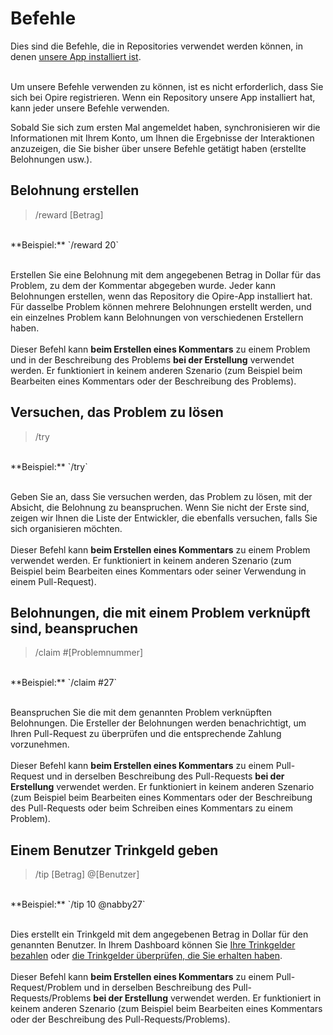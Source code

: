 
# Befehle

Dies sind die Befehle, die in Repositories verwendet werden können, in denen [unsere App installiert ist](/overview/install-app).

<br/>
<InfoPanel>
Um unsere Befehle verwenden zu können, ist es nicht erforderlich, dass Sie sich bei Opire registrieren. Wenn ein Repository unsere App installiert hat, kann jeder unsere Befehle verwenden.

Sobald Sie sich zum ersten Mal angemeldet haben, synchronisieren wir die Informationen mit Ihrem Konto, um Ihnen die Ergebnisse der Interaktionen anzuzeigen, die Sie bisher über unsere Befehle getätigt haben (erstellte Belohnungen usw.).
</InfoPanel>

## Belohnung erstellen

> /reward [Betrag]

<br/>
<DimmedText>**Beispiel:** `/reward 20`</DimmedText>
<br/><br/>

<span>Erstellen Sie eine Belohnung mit dem angegebenen Betrag in Dollar für das Problem, zu dem der Kommentar abgegeben wurde. Jeder kann Belohnungen erstellen, wenn das Repository die Opire-App installiert hat. Für dasselbe Problem können mehrere Belohnungen erstellt werden, und ein einzelnes Problem kann Belohnungen von verschiedenen Erstellern haben.</span>
<br/><br/>
<InfoPanel>Dieser Befehl kann **beim Erstellen eines Kommentars** zu einem Problem und in der Beschreibung des Problems **bei der Erstellung** verwendet werden. Er funktioniert in keinem anderen Szenario (zum Beispiel beim Bearbeiten eines Kommentars oder der Beschreibung des Problems).</InfoPanel>

## Versuchen, das Problem zu lösen

> /try

<br/>
<DimmedText>**Beispiel:** `/try`</DimmedText>
<br/><br/>

<span>Geben Sie an, dass Sie versuchen werden, das Problem zu lösen, mit der Absicht, die Belohnung zu beanspruchen. Wenn Sie nicht der Erste sind, zeigen wir Ihnen die Liste der Entwickler, die ebenfalls versuchen, falls Sie sich organisieren möchten.</span>
<br/><br/>
<InfoPanel>Dieser Befehl kann **beim Erstellen eines Kommentars** zu einem Problem verwendet werden. Er funktioniert in keinem anderen Szenario (zum Beispiel beim Bearbeiten eines Kommentars oder seiner Verwendung in einem Pull-Request).</InfoPanel>

## Belohnungen, die mit einem Problem verknüpft sind, beanspruchen

> /claim #[Problemnummer]

<br/>
<DimmedText>**Beispiel:** `/claim #27`</DimmedText>
<br/><br/>

<span>Beanspruchen Sie die mit dem genannten Problem verknüpften Belohnungen. Die Ersteller der Belohnungen werden benachrichtigt, um Ihren Pull-Request zu überprüfen und die entsprechende Zahlung vorzunehmen.</span>
<br/><br/>
<InfoPanel>Dieser Befehl kann **beim Erstellen eines Kommentars** zu einem Pull-Request und in derselben Beschreibung des Pull-Requests **bei der Erstellung** verwendet werden. Er funktioniert in keinem anderen Szenario (zum Beispiel beim Bearbeiten eines Kommentars oder der Beschreibung des Pull-Requests oder beim Schreiben eines Kommentars zu einem Problem).</InfoPanel>

## Einem Benutzer Trinkgeld geben

> /tip [Betrag] @[Benutzer]

<br/>
<DimmedText>**Beispiel:** `/tip 10 @nabby27`</DimmedText>
<br/><br/>

<span>Dies erstellt ein Trinkgeld mit dem angegebenen Betrag in Dollar für den genannten Benutzer. In Ihrem Dashboard können Sie [Ihre Trinkgelder bezahlen](https://app.opire.dev/dashboard/creator/tips) oder [die Trinkgelder überprüfen, die Sie erhalten haben](https://app.opire.dev/dashboard/programmer/tips).</span>
<br/><br/>
<InfoPanel>Dieser Befehl kann **beim Erstellen eines Kommentars** zu einem Pull-Request/Problem und in derselben Beschreibung des Pull-Requests/Problems **bei der Erstellung** verwendet werden. Er funktioniert in keinem anderen Szenario (zum Beispiel beim Bearbeiten eines Kommentars oder der Beschreibung des Pull-Requests/Problems).</InfoPanel>
